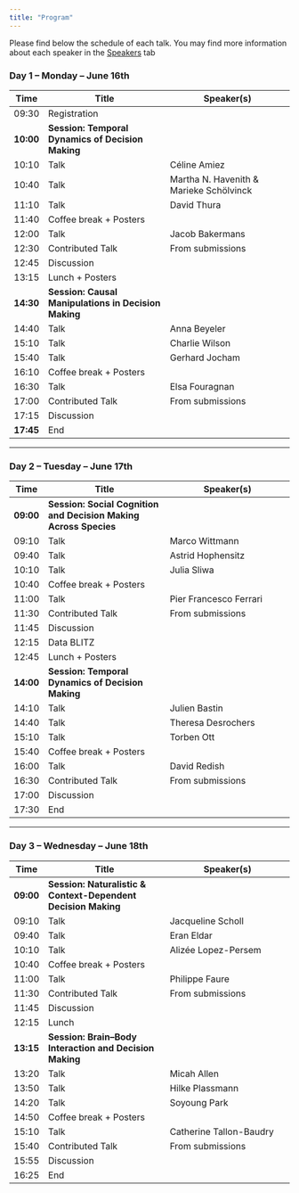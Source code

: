 ```yaml
---
title: "Program"
---
```


Please find below the schedule of each talk. 
You may find more information about each speaker in the [Speakers](speakers) tab

### Day 1 – Monday – June 16th

| Time      | Title                                      | Speaker(s)                                  |
|-----------|--------------------------------------------|---------------------------------------------|
| 09:30     | Registration                                |                                             |
| **10:00** | **Session: Temporal Dynamics of Decision Making** |                                      |
| 10:10     | Talk                                        | Céline Amiez                                |
| 10:40     | Talk                                        | Martha N. Havenith & Marieke Schölvinck     |
| 11:10     | Talk                                        | David Thura                                 |
| 11:40     | Coffee break + Posters                      |                                             |
| 12:00     | Talk                                        | Jacob Bakermans                             |
| 12:30     | Contributed Talk                            | From submissions                            |
| 12:45     | Discussion                                  |                                             |
| 13:15     | Lunch + Posters                             |                                             |
| **14:30** | **Session: Causal Manipulations in Decision Making** |                                      |
| 14:40     | Talk                                        | Anna Beyeler                                |
| 15:10     | Talk                                        | Charlie Wilson                              |
| 15:40     | Talk                                        | Gerhard Jocham                              |
| 16:10     | Coffee break + Posters                      |                                             |
| 16:30     | Talk                                        | Elsa Fouragnan                              |
| 17:00     | Contributed Talk                            | From submissions                            |
| 17:15     | Discussion                                  |                                             |
| **17:45** | End                                         |                                             |

---

### Day 2 – Tuesday – June 17th

| Time      | Title                                      | Speaker(s)                                  |
|-----------|--------------------------------------------|---------------------------------------------|
| **09:00** | **Session: Social Cognition and Decision Making Across Species** |               |
| 09:10     | Talk                                        | Marco Wittmann                              |
| 09:40     | Talk                                        | Astrid Hophensitz                           |
| 10:10     | Talk                                        | Julia Sliwa                                 |
| 10:40     | Coffee break + Posters                      |                                             |
| 11:00     | Talk                                        | Pier Francesco Ferrari                      |
| 11:30     | Contributed Talk                            | From submissions                            |
| 11:45     | Discussion                                  |                                             |
| 12:15     | Data BLITZ                                  |                                             |
| 12:45     | Lunch + Posters                             |                                             |
| **14:00** | **Session: Temporal Dynamics of Decision Making** |                                      |
| 14:10     | Talk                                        | Julien Bastin                               |
| 14:40     | Talk                                        | Theresa Desrochers                          |
| 15:10     | Talk                                        | Torben Ott                                  |
| 15:40     | Coffee break + Posters                      |                                             |
| 16:00     | Talk                                        | David Redish                                |
| 16:30     | Contributed Talk                            | From submissions                            |
| 17:00     | Discussion                                  |                                             |
| 17:30     | End                                         |                                             |

---

### Day 3 – Wednesday – June 18th

| Time      | Title                                      | Speaker(s)                                  |
|-----------|--------------------------------------------|---------------------------------------------|
| **09:00** | **Session: Naturalistic & Context-Dependent Decision Making** |                    |
| 09:10     | Talk                                        | Jacqueline Scholl                           |
| 09:40     | Talk                                        | Eran Eldar                                  |
| 10:10     | Talk                                        | Alizée Lopez-Persem                         |
| 10:40     | Coffee break + Posters                      |                                             |
| 11:00     | Talk                                        | Philippe Faure                              |
| 11:30     | Contributed Talk                            | From submissions                            |
| 11:45     | Discussion                                  |                                             |
| 12:15     | Lunch                                       |                                             |
| **13:15** | **Session: Brain–Body Interaction and Decision Making** |                      |
| 13:20     | Talk                                        | Micah Allen                                 |
| 13:50     | Talk                                        | Hilke Plassmann                             |
| 14:20     | Talk                                        | Soyoung Park                                |
| 14:50     | Coffee break + Posters                      |                                             |
| 15:10     | Talk                                        | Catherine Tallon-Baudry                     |
| 15:40     | Contributed Talk                            | From submissions                            |
| 15:55     | Discussion                                  |                                             |
| 16:25     | End                                         |                                             |
